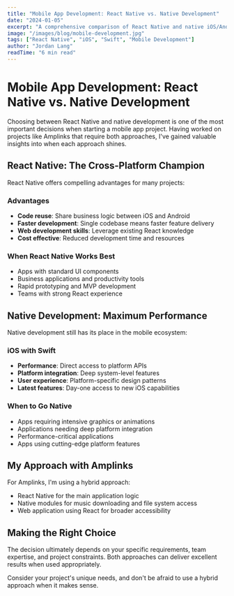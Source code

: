 ```yaml
---
title: "Mobile App Development: React Native vs. Native Development"
date: "2024-01-05"
excerpt: "A comprehensive comparison of React Native and native iOS/Android development based on real-world project experience."
image: "/images/blog/mobile-development.jpg"
tags: ["React Native", "iOS", "Swift", "Mobile Development"]
author: "Jordan Lang"
readTime: "6 min read"
---
```


# Mobile App Development: React Native vs. Native Development

Choosing between React Native and native development is one of the most important decisions when starting a mobile app project. Having worked on projects like Amplinks that require both approaches, I've gained valuable insights into when each approach shines.

## React Native: The Cross-Platform Champion

React Native offers compelling advantages for many projects:

### Advantages
- **Code reuse**: Share business logic between iOS and Android
- **Faster development**: Single codebase means faster feature delivery
- **Web development skills**: Leverage existing React knowledge
- **Cost effective**: Reduced development time and resources

### When React Native Works Best
- Apps with standard UI components
- Business applications and productivity tools
- Rapid prototyping and MVP development
- Teams with strong React experience

## Native Development: Maximum Performance

Native development still has its place in the mobile ecosystem:

### iOS with Swift
- **Performance**: Direct access to platform APIs
- **Platform integration**: Deep system-level features
- **User experience**: Platform-specific design patterns
- **Latest features**: Day-one access to new iOS capabilities

### When to Go Native
- Apps requiring intensive graphics or animations
- Applications needing deep platform integration
- Performance-critical applications
- Apps using cutting-edge platform features

## My Approach with Amplinks

For Amplinks, I'm using a hybrid approach:
- React Native for the main application logic
- Native modules for music downloading and file system access
- Web application using React for broader accessibility

## Making the Right Choice

The decision ultimately depends on your specific requirements, team expertise, and project constraints. Both approaches can deliver excellent results when used appropriately.

Consider your project's unique needs, and don't be afraid to use a hybrid approach when it makes sense.

